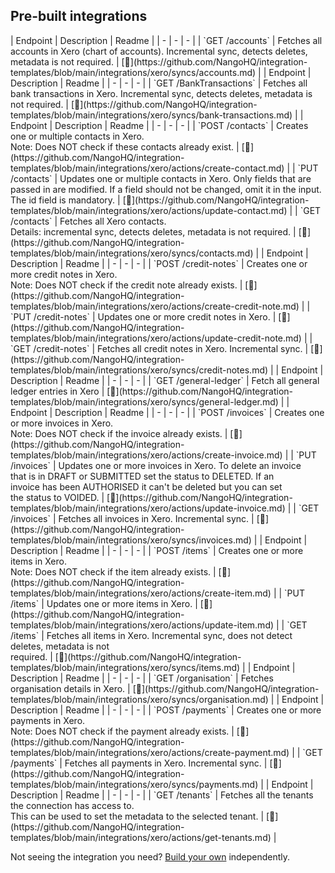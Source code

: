 
## Pre-built integrations

<AccordionGroup>


<Accordion title="Accounts">
| Endpoint | Description | Readme |
| - | - | - |
| `GET /accounts` | Fetches all accounts in Xero (chart of accounts). Incremental sync, detects deletes, metadata is not required. | [🔗](https://github.com/NangoHQ/integration-templates/blob/main/integrations/xero/syncs/accounts.md) |
</Accordion>


<Accordion title="Bank Transactions">
| Endpoint | Description | Readme |
| - | - | - |
| `GET /BankTransactions` | Fetches all bank transactions in Xero. Incremental sync, detects deletes, metadata is not required. | [🔗](https://github.com/NangoHQ/integration-templates/blob/main/integrations/xero/syncs/bank-transactions.md) |
</Accordion>


<Accordion title="Contacts">
| Endpoint | Description | Readme |
| - | - | - |
| `POST /contacts` | Creates one or multiple contacts in Xero.<br />Note: Does NOT check if these contacts already exist. | [🔗](https://github.com/NangoHQ/integration-templates/blob/main/integrations/xero/actions/create-contact.md) |
| `PUT /contacts` | Updates one or multiple contacts in Xero. Only fields that are passed in are modified. If a field should not be changed, omit it in the input. The id field is mandatory. | [🔗](https://github.com/NangoHQ/integration-templates/blob/main/integrations/xero/actions/update-contact.md) |
| `GET /contacts` | Fetches all Xero contacts.<br />Details: incremental sync, detects deletes, metadata is not required. | [🔗](https://github.com/NangoHQ/integration-templates/blob/main/integrations/xero/syncs/contacts.md) |
</Accordion>


<Accordion title="Credit Notes">
| Endpoint | Description | Readme |
| - | - | - |
| `POST /credit-notes` | Creates one or more credit notes in Xero.<br />Note: Does NOT check if the credit note already exists. | [🔗](https://github.com/NangoHQ/integration-templates/blob/main/integrations/xero/actions/create-credit-note.md) |
| `PUT /credit-notes` | Updates one or more credit notes in Xero. | [🔗](https://github.com/NangoHQ/integration-templates/blob/main/integrations/xero/actions/update-credit-note.md) |
| `GET /credit-notes` | Fetches all credit notes in Xero. Incremental sync. | [🔗](https://github.com/NangoHQ/integration-templates/blob/main/integrations/xero/syncs/credit-notes.md) |
</Accordion>


<Accordion title="General Ledger">
| Endpoint | Description | Readme |
| - | - | - |
| `GET /general-ledger` | Fetch all general ledger entries in Xero | [🔗](https://github.com/NangoHQ/integration-templates/blob/main/integrations/xero/syncs/general-ledger.md) |
</Accordion>


<Accordion title="Invoices">
| Endpoint | Description | Readme |
| - | - | - |
| `POST /invoices` | Creates one or more invoices in Xero.<br />Note: Does NOT check if the invoice already exists. | [🔗](https://github.com/NangoHQ/integration-templates/blob/main/integrations/xero/actions/create-invoice.md) |
| `PUT /invoices` | Updates one or more invoices in Xero. To delete an invoice<br />that is in DRAFT or SUBMITTED set the status to DELETED. If an<br />invoice has been AUTHORISED it can't be deleted but you can set<br />the status to VOIDED. | [🔗](https://github.com/NangoHQ/integration-templates/blob/main/integrations/xero/actions/update-invoice.md) |
| `GET /invoices` | Fetches all invoices in Xero. Incremental sync. | [🔗](https://github.com/NangoHQ/integration-templates/blob/main/integrations/xero/syncs/invoices.md) |
</Accordion>


<Accordion title="Items">
| Endpoint | Description | Readme |
| - | - | - |
| `POST /items` | Creates one or more items in Xero.<br />Note: Does NOT check if the item already exists. | [🔗](https://github.com/NangoHQ/integration-templates/blob/main/integrations/xero/actions/create-item.md) |
| `PUT /items` | Updates one or more items in Xero. | [🔗](https://github.com/NangoHQ/integration-templates/blob/main/integrations/xero/actions/update-item.md) |
| `GET /items` | Fetches all items in Xero. Incremental sync, does not detect deletes, metadata is not<br />required. | [🔗](https://github.com/NangoHQ/integration-templates/blob/main/integrations/xero/syncs/items.md) |
</Accordion>


<Accordion title="Organisation">
| Endpoint | Description | Readme |
| - | - | - |
| `GET /organisation` | Fetches organisation details in Xero. | [🔗](https://github.com/NangoHQ/integration-templates/blob/main/integrations/xero/syncs/organisation.md) |
</Accordion>


<Accordion title="Payments">
| Endpoint | Description | Readme |
| - | - | - |
| `POST /payments` | Creates one or more payments in Xero.<br />Note: Does NOT check if the payment already exists. | [🔗](https://github.com/NangoHQ/integration-templates/blob/main/integrations/xero/actions/create-payment.md) |
| `GET /payments` | Fetches all payments in Xero. Incremental sync. | [🔗](https://github.com/NangoHQ/integration-templates/blob/main/integrations/xero/syncs/payments.md) |
</Accordion>


<Accordion title="Tenants">
| Endpoint | Description | Readme |
| - | - | - |
| `GET /tenants` | Fetches all the tenants the connection has access to.<br />This can be used to set the metadata to the selected tenant. | [🔗](https://github.com/NangoHQ/integration-templates/blob/main/integrations/xero/actions/get-tenants.md) |
</Accordion>

</AccordionGroup>

<Tip>Not seeing the integration you need? [Build your own](https://docs.nango.dev/guides/custom-integrations/overview) independently.</Tip>
